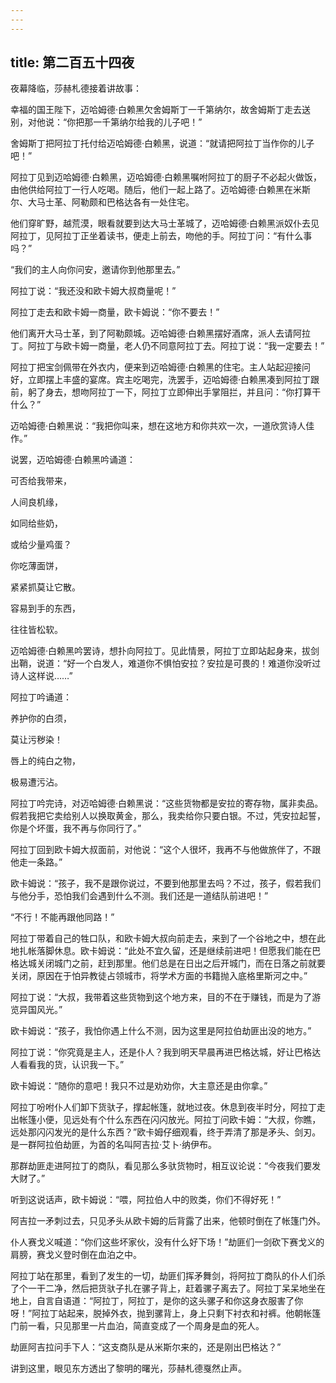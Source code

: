 ```yaml
---
---
---
```

title: 第二百五十四夜
---






夜幕降临，莎赫札德接着讲故事：





幸福的国王陛下，迈哈姆德·白赖黑欠舍姆斯丁一千第纳尔，故舍姆斯丁走去送别，对他说：“你把那一千第纳尔给我的儿子吧！”

舍姆斯丁把阿拉丁托付给迈哈姆德·白赖黑，说道：“就请把阿拉丁当作你的儿子吧！”

阿拉丁见到迈哈姆德·白赖黑，迈哈姆德·白赖黑嘱咐阿拉丁的厨子不必起火做饭，由他供给阿拉丁一行人吃喝。随后，他们一起上路了。迈哈姆德·白赖黑在米斯尔、大马士革、阿勒颇和巴格达各有一处住宅。

他们穿旷野，越荒漠，眼看就要到达大马士革城了，迈哈姆德·白赖黑派奴仆去见阿拉丁，见阿拉丁正坐着读书，便走上前去，吻他的手。阿拉丁问：“有什么事吗？”

“我们的主人向你问安，邀请你到他那里去。”

阿拉丁说：“我还没和欧卡姆大叔商量呢！”

阿拉丁走去和欧卡姆一商量，欧卡姆说：“你不要去！”

他们离开大马士革，到了阿勒颇城。迈哈姆德·白赖黑摆好酒席，派人去请阿拉丁。阿拉丁与欧卡姆一商量，老人仍不同意阿拉丁去。阿拉丁说：“我一定要去！”

阿拉丁把宝剑佩带在外衣内，便来到迈哈姆德·白赖黑的住宅。主人站起迎接问好，立即摆上丰盛的宴席。宾主吃喝完，洗罢手，迈哈姆德·白赖黑凑到阿拉丁跟前，躬了身去，想吻阿拉丁一下，阿拉丁立即伸出手掌阻拦，并且问：“你打算干什么？”

迈哈姆德·白赖黑说：“我把你叫来，想在这地方和你共欢一次，一道欣赏诗人佳作。”

说罢，迈哈姆德·白赖黑吟诵道：


可否给我带来，

人间良机缘，

如同给些奶，

或给少量鸡蛋？

你吃薄面饼，

紧紧抓莫让它散。

容易到手的东西，

往往皆松软。



迈哈姆德·白赖黑吟罢诗，想扑向阿拉丁。见此情景，阿拉丁立即站起身来，拔剑出鞘，说道：“好一个白发人，难道你不惧怕安拉？安拉是可畏的！难道你没听过诗人这样说……”

阿拉丁吟诵道：


养护你的白须，

莫让污秽染！

唇上的纯白之物，

极易遭污沾。



阿拉丁吟完诗，对迈哈姆德·白赖黑说：“这些货物都是安拉的寄存物，属非卖品。假若我把它卖给别人以换取黄金，那么，我卖给你只要白银。不过，凭安拉起誓，你是个坏蛋，我不再与你同行了。”

阿拉丁回到欧卡姆大叔面前，对他说：“这个人很坏，我再不与他做旅伴了，不跟他走一条路。”

欧卡姆说：“孩子，我不是跟你说过，不要到他那里去吗？不过，孩子，假若我们与他分手，恐怕我们会遇到什么不测。我们还是一道结队前进吧！”

“不行！不能再跟他同路！”

阿拉丁带着自己的牲口队，和欧卡姆大叔向前走去，来到了一个谷地之中，想在此地扎帐落脚休息。欧卡姆说：“此处不宜久留，还是继续前进吧！但愿我们能在巴格达城关闭城门之前，赶到那里。他们总是在日出之后开城门，而在日落之前就要关闭，原因在于怕异教徒占领城市，将学术方面的书籍抛入底格里斯河之中。”

阿拉丁说：“大叔，我带着这些货物到这个地方来，目的不在于赚钱，而是为了游览异国风光。”

欧卡姆说：“孩子，我怕你遇上什么不测，因为这里是阿拉伯劫匪出没的地方。”

阿拉丁说：“你究竟是主人，还是仆人？我到明天早晨再进巴格达城，好让巴格达人看看我的货，认识我一下。”

欧卡姆说：“随你的意吧！我只不过是劝劝你，大主意还是由你拿。”

阿拉丁吩咐仆人们卸下货驮子，撑起帐篷，就地过夜。休息到夜半时分，阿拉丁走出帐篷小便，见远处有个什么东西在闪闪放光。阿拉丁问欧卡姆：“大叔，你瞧，远处那闪闪发光的是什么东西？”欧卡姆仔细观看，终于弄清了那是矛头、剑刃。是一群阿拉伯劫匪，为首的名叫阿吉拉·艾卜·纳伊布。

那群劫匪走进阿拉丁的商队，看见那么多驮货物时，相互议论说：“今夜我们要发大财了。”

听到这说话声，欧卡姆说：“喂，阿拉伯人中的败类，你们不得好死！”

阿吉拉一矛刺过去，只见矛头从欧卡姆的后背露了出来，他顿时倒在了帐篷门外。

仆人赛戈义喊道：“你们这些坏家伙，没有什么好下场！”劫匪们一剑砍下赛戈义的肩膀，赛戈义登时倒在血泊之中。

阿拉丁站在那里，看到了发生的一切，劫匪们挥矛舞剑，将阿拉丁商队的仆人们杀了个一干二净，然后把货驮子扎在骡子背上，赶着骡子离去了。阿拉丁呆呆地坐在地上，自言自语道：“阿拉丁，阿拉丁，是你的这头骡子和你这身衣服害了你呀！”阿拉丁站起来，脱掉外衣，抛到骡背上，身上只剩下衬衣和衬裤。他朝帐篷门前一看，只见那里一片血泊，简直变成了一个周身是血的死人。

劫匪阿吉拉问手下人：“这支商队是从米斯尔来的，还是刚出巴格达？”





讲到这里，眼见东方透出了黎明的曙光，莎赫札德戛然止声。